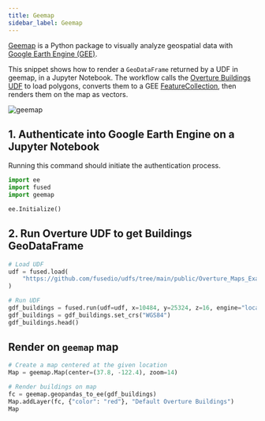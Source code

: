 ```yaml
---
title: Geemap
sidebar_label: Geemap
---
```


[Geemap](https://geemap.org/) is a Python package to visually analyze geospatial data
with [Google Earth Engine (GEE)](https://earthengine.google.com/).

This snippet shows how to render a `GeoDataFrame` returned by a UDF in geemap, in a Jupyter Notebook. The workflow calls the [Overture Buildings UDF](https://github.com/fusedio/udfs/tree/main/public/Overture_Maps_Example) to load polygons, converts them to a GEE [FeatureCollection](https://developers.google.com/earth-engine/apidocs/ee-featurecollection), then renders them on the map as vectors.

![geemap](https://fused-magic.s3.us-west-2.amazonaws.com/docs_assets/geemap.png)


## 1. Authenticate into Google Earth Engine on a Jupyter Notebook

Running this command should initiate the authentication process.

```python showLineNumbers
import ee
import fused
import geemap

ee.Initialize()
```

## 2. Run Overture UDF to get Buildings GeoDataFrame

```python showLineNumbers
# Load UDF
udf = fused.load(
    "https://github.com/fusedio/udfs/tree/main/public/Overture_Maps_Example"
)

# Run UDF
gdf_buildings = fused.run(udf=udf, x=10484, y=25324, z=16, engine="local")
gdf_buildings = gdf_buildings.set_crs("WGS84")
gdf_buildings.head()
```

## Render on `geemap` map

```python showLineNumbers
# Create a map centered at the given location
Map = geemap.Map(center=(37.8, -122.4), zoom=14)

# Render buildings on map
fc = geemap.geopandas_to_ee(gdf_buildings)
Map.addLayer(fc, {"color": "red"}, "Default Overture Buildings")
Map
```
